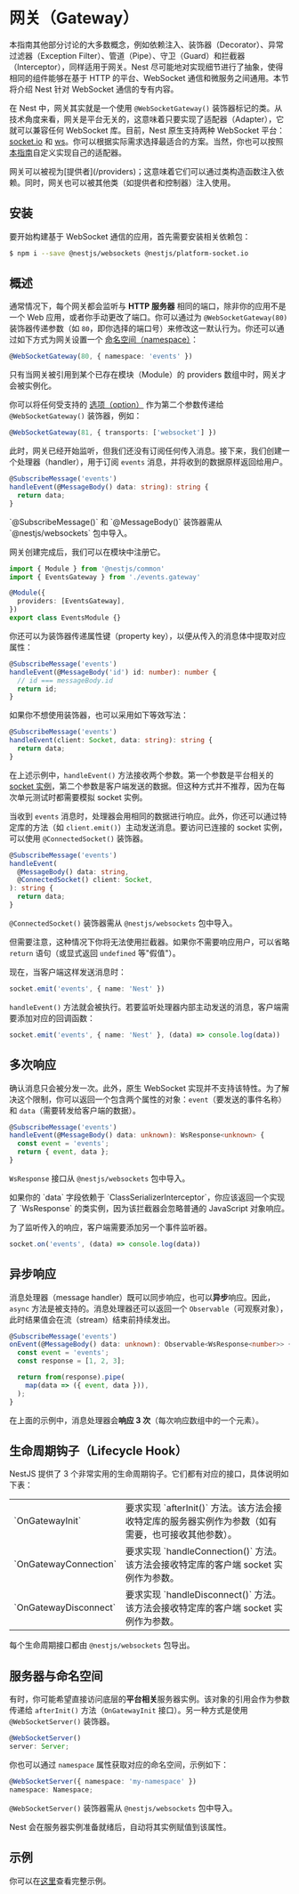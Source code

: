 
# 网关（Gateway）

本指南其他部分讨论的大多数概念，例如依赖注入、装饰器（Decorator）、异常过滤器（Exception Filter）、管道（Pipe）、守卫（Guard）和拦截器（Interceptor），同样适用于网关。Nest 尽可能地对实现细节进行了抽象，使得相同的组件能够在基于 HTTP 的平台、WebSocket 通信和微服务之间通用。本节将介绍 Nest 针对 WebSocket 通信的专有内容。

在 Nest 中，网关其实就是一个使用 `@WebSocketGateway()` 装饰器标记的类。从技术角度来看，网关是平台无关的，这意味着只要实现了适配器（Adapter），它就可以兼容任何 WebSocket 库。目前，Nest 原生支持两种 WebSocket 平台：[socket.io](https://github.com/socketio/socket.io) 和 [ws](https://github.com/websockets/ws)。你可以根据实际需求选择最适合的方案。当然，你也可以按照[本指南](/websockets/adapter)自定义实现自己的适配器。

<DocImage src={gatewaysImage} alt="Gateways" />

<CalloutInfo>
  网关可以被视为[提供者](/providers)；这意味着它们可以通过类构造函数注入依赖。同时，网关也可以被其他类（如提供者和控制器）注入使用。
</CalloutInfo>

## 安装

要开始构建基于 WebSocket 通信的应用，首先需要安装相关依赖包：

```bash
$ npm i --save @nestjs/websockets @nestjs/platform-socket.io
```

## 概述

通常情况下，每个网关都会监听与 **HTTP 服务器** 相同的端口，除非你的应用不是一个 Web 应用，或者你手动更改了端口。你可以通过为 `@WebSocketGateway(80)` 装饰器传递参数（如 `80`，即你选择的端口号）来修改这一默认行为。你还可以通过如下方式为网关设置一个 [命名空间（namespace）](https://socket.io/docs/v4/namespaces/)：

```ts
@WebSocketGateway(80, { namespace: 'events' })
```

<CalloutInfo type="warning">
  只有当网关被引用到某个已存在模块（Module）的 providers 数组中时，网关才会被实例化。
</CalloutInfo>

你可以将任何受支持的 [选项（option）](https://socket.io/docs/v4/server-options/) 作为第二个参数传递给 `@WebSocketGateway()` 装饰器，例如：

```ts
@WebSocketGateway(81, { transports: ['websocket'] })
```

此时，网关已经开始监听，但我们还没有订阅任何传入消息。接下来，我们创建一个处理器（handler），用于订阅 `events` 消息，并将收到的数据原样返回给用户。

```ts filename='events.gateway.ts'
@SubscribeMessage('events')
handleEvent(@MessageBody() data: string): string {
  return data;
}
```

<CalloutInfo>
  `@SubscribeMessage()` 和 `@MessageBody()` 装饰器需从 `@nestjs/websockets` 包中导入。
</CalloutInfo>

网关创建完成后，我们可以在模块中注册它。

```ts filename='events.module.ts'
import { Module } from '@nestjs/common'
import { EventsGateway } from './events.gateway'

@Module({
  providers: [EventsGateway],
})
export class EventsModule {}
```

你还可以为装饰器传递属性键（property key），以便从传入的消息体中提取对应属性：

```ts filename='events.gateway.ts'
@SubscribeMessage('events')
handleEvent(@MessageBody('id') id: number): number {
  // id === messageBody.id
  return id;
}
```

如果你不想使用装饰器，也可以采用如下等效写法：

```ts filename='events.gateway.ts'
@SubscribeMessage('events')
handleEvent(client: Socket, data: string): string {
  return data;
}
```

在上述示例中，`handleEvent()` 方法接收两个参数。第一个参数是平台相关的 [socket 实例](https://socket.io/docs/v4/server-api/#socket)，第二个参数是客户端发送的数据。但这种方式并不推荐，因为在每次单元测试时都需要模拟 socket 实例。

当收到 `events` 消息时，处理器会用相同的数据进行响应。此外，你还可以通过特定库的方法（如 `client.emit()`）主动发送消息。要访问已连接的 socket 实例，可以使用 `@ConnectedSocket()` 装饰器。

```ts filename='events.gateway.ts'
@SubscribeMessage('events')
handleEvent(
  @MessageBody() data: string,
  @ConnectedSocket() client: Socket,
): string {
  return data;
}
```

<CalloutInfo>

`@ConnectedSocket()` 装饰器需从 `@nestjs/websockets` 包中导入。

</CalloutInfo>

但需要注意，这种情况下你将无法使用拦截器。如果你不需要响应用户，可以省略 `return` 语句（或显式返回 `undefined` 等"假值"）。

现在，当客户端这样发送消息时：

```ts
socket.emit('events', { name: 'Nest' })
```

`handleEvent()` 方法就会被执行。若要监听处理器内部主动发送的消息，客户端需要添加对应的回调函数：

```ts
socket.emit('events', { name: 'Nest' }, (data) => console.log(data))
```

## 多次响应

确认消息只会被分发一次。此外，原生 WebSocket 实现并不支持该特性。为了解决这个限制，你可以返回一个包含两个属性的对象：`event`（要发送的事件名称）和 `data`（需要转发给客户端的数据）。

```ts filename='events.gateway.ts'
@SubscribeMessage('events')
handleEvent(@MessageBody() data: unknown): WsResponse<unknown> {
  const event = 'events';
  return { event, data };
}
```

<CalloutInfo>

`WsResponse` 接口从 `@nestjs/websockets` 包中导入。

</CalloutInfo>

<CalloutInfo type="warning">
  如果你的 `data` 字段依赖于 `ClassSerializerInterceptor`，你应该返回一个实现了 `WsResponse`
  的类实例，因为该拦截器会忽略普通的 JavaScript 对象响应。
</CalloutInfo>

为了监听传入的响应，客户端需要添加另一个事件监听器。

```ts
socket.on('events', (data) => console.log(data))
```

## 异步响应

消息处理器（message handler）既可以同步响应，也可以**异步**响应。因此，`async` 方法是被支持的。消息处理器还可以返回一个 `Observable`（可观察对象），此时结果值会在流（stream）结束前持续发出。

```ts filename='events.gateway.ts'
@SubscribeMessage('events')
onEvent(@MessageBody() data: unknown): Observable<WsResponse<number>> {
  const event = 'events';
  const response = [1, 2, 3];

  return from(response).pipe(
    map(data => ({ event, data })),
  );
}
```

在上面的示例中，消息处理器会**响应 3 次**（每次响应数组中的一个元素）。

## 生命周期钩子（Lifecycle Hook）

NestJS 提供了 3 个非常实用的生命周期钩子。它们都有对应的接口，具体说明如下表：

<table>
  <tbody>
    <tr>
      <td>`OnGatewayInit`</td>
      <td>
        要求实现 `afterInit()`
        方法。该方法会接收特定库的服务器实例作为参数（如有需要，也可接收其他参数）。
      </td>
    </tr>
    <tr>
      <td>`OnGatewayConnection`</td>
      <td>要求实现 `handleConnection()` 方法。该方法会接收特定库的客户端 socket 实例作为参数。</td>
    </tr>
    <tr>
      <td>`OnGatewayDisconnect`</td>
      <td>要求实现 `handleDisconnect()` 方法。该方法会接收特定库的客户端 socket 实例作为参数。</td>
    </tr>
  </tbody>
</table>

<CalloutInfo>

每个生命周期接口都由 `@nestjs/websockets` 包导出。

</CalloutInfo>

## 服务器与命名空间

有时，你可能希望直接访问底层的**平台相关**服务器实例。该对象的引用会作为参数传递给 `afterInit()` 方法（`OnGatewayInit` 接口）。另一种方式是使用 `@WebSocketServer()` 装饰器。

```ts
@WebSocketServer()
server: Server;
```

你也可以通过 `namespace` 属性获取对应的命名空间，示例如下：

```ts
@WebSocketServer({ namespace: 'my-namespace' })
namespace: Namespace;
```

<CalloutInfo>

`@WebSocketServer()` 装饰器需从 `@nestjs/websockets` 包中导入。

</CalloutInfo>

Nest 会在服务器实例准备就绪后，自动将其实例赋值到该属性。

## 示例

你可以在[这里](https://github.com/nestjs/nest/tree/master/sample/02-gateways)查看完整示例。

